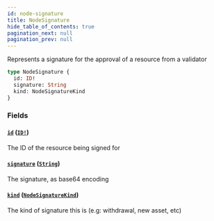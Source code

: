 ```yaml
---
id: node-signature
title: NodeSignature
hide_table_of_contents: true
pagination_next: null
pagination_prev: null
---
```



Represents a signature for the approval of a resource from a validator

```graphql
type NodeSignature {
  id: ID!
  signature: String
  kind: NodeSignatureKind
}
```


### Fields

#### [`id`](#) ([`ID!`](/docs/testnet/graphql/scalars/id))

The ID of the resource being signed for


#### [`signature`](#) ([`String`](/docs/testnet/graphql/scalars/string))

The signature, as base64 encoding


#### [`kind`](#) ([`NodeSignatureKind`](/docs/testnet/graphql/enums/node-signature-kind))

The kind of signature this is (e.g: withdrawal, new asset, etc)




